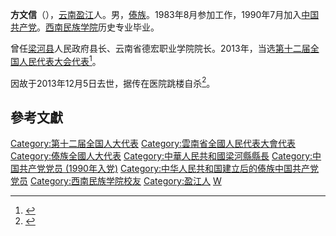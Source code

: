 '''方文信'''（{{bd|1963年|6月|2013年|12月5日|catIdx=Fang}}），[[云南|云南]][[盈江|盈江]]人。男，[[傣族|傣族]]。1983年8月参加工作，1990年7月加入[[中国共产党|中国共产党]]。[[西南民族学院|西南民族学院]]历史专业毕业。

曾任[[梁河县|梁河县]]人民政府县长、云南省德宏职业学院院长。2013年，当选[[第十二届全国人民代表大会代表|第十二届全国人民代表大会代表]]<ref>{{cite news|title=全国人大代表信息-方文信|url= http://210.82.31.1:8084/delegate/viewDelegate.action?dbid=122329|accessdate=2013-04-05|newspaper=全国人大网|deadurl=yes|archiveurl=https://web.archive.org/web/20130713115146/http://www.npc.gov.cn/delegate/viewDelegate.action?dbid=122329|archivedate=2013-07-13}}</ref>。

因故于2013年12月5日去世，据传在医院跳楼自杀<ref>{{cite news|title=全国人大常委会公告（〔十二届〕第四号）|url=http://www.npc.gov.cn/npc/xinwen/2014-02/28/content_1832505.htm|accessdate=2015-03-01|newspaper=全国人大信息中心|archive-url=https://web.archive.org/web/20141006043745/http://www.npc.gov.cn/npc/xinwen/2014-02/28/content_1832505.htm|archive-date=2014-10-06|dead-url=yes}}</ref>。

==參考文獻==
{{reflist}}

{{中华人民共和国官员小作品}}
{{DEFAULTSORT:Fang方}}
[[Category:第十二届全国人大代表|Category:第十二届全国人大代表]]
[[Category:雲南省全國人民代表大會代表|Category:雲南省全國人民代表大會代表]]
[[Category:傣族全國人大代表|Category:傣族全國人大代表]]
[[Category:中華人民共和國梁河縣縣長|Category:中華人民共和國梁河縣縣長]]
[[Category:中国共产党党员_(1990年入党)|Category:中国共产党党员 (1990年入党)]]
[[Category:中华人民共和国建立后的傣族中国共产党党员|Category:中华人民共和国建立后的傣族中国共产党党员]]
[[Category:西南民族学院校友|Category:西南民族学院校友]]
[[Category:盈江人|Category:盈江人]]
[[Category:方姓|W]]